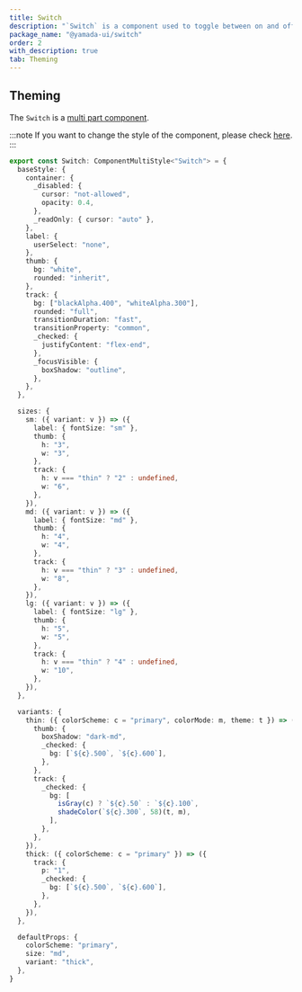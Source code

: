 ```yaml
---
title: Switch
description: "`Switch` is a component used to toggle between on and off states."
package_name: "@yamada-ui/switch"
order: 2
with_description: true
tab: Theming
---
```


## Theming

The `Switch` is a [multi part component](/styled-system/theming/component-styles#multi-part-components).

:::note
If you want to change the style of the component, please check [here](/styled-system/theming/customize-theme#changing-the-style-of-components).
:::

```ts
export const Switch: ComponentMultiStyle<"Switch"> = {
  baseStyle: {
    container: {
      _disabled: {
        cursor: "not-allowed",
        opacity: 0.4,
      },
      _readOnly: { cursor: "auto" },
    },
    label: {
      userSelect: "none",
    },
    thumb: {
      bg: "white",
      rounded: "inherit",
    },
    track: {
      bg: ["blackAlpha.400", "whiteAlpha.300"],
      rounded: "full",
      transitionDuration: "fast",
      transitionProperty: "common",
      _checked: {
        justifyContent: "flex-end",
      },
      _focusVisible: {
        boxShadow: "outline",
      },
    },
  },

  sizes: {
    sm: ({ variant: v }) => ({
      label: { fontSize: "sm" },
      thumb: {
        h: "3",
        w: "3",
      },
      track: {
        h: v === "thin" ? "2" : undefined,
        w: "6",
      },
    }),
    md: ({ variant: v }) => ({
      label: { fontSize: "md" },
      thumb: {
        h: "4",
        w: "4",
      },
      track: {
        h: v === "thin" ? "3" : undefined,
        w: "8",
      },
    }),
    lg: ({ variant: v }) => ({
      label: { fontSize: "lg" },
      thumb: {
        h: "5",
        w: "5",
      },
      track: {
        h: v === "thin" ? "4" : undefined,
        w: "10",
      },
    }),
  },

  variants: {
    thin: ({ colorScheme: c = "primary", colorMode: m, theme: t }) => ({
      thumb: {
        boxShadow: "dark-md",
        _checked: {
          bg: [`${c}.500`, `${c}.600`],
        },
      },
      track: {
        _checked: {
          bg: [
            isGray(c) ? `${c}.50` : `${c}.100`,
            shadeColor(`${c}.300`, 58)(t, m),
          ],
        },
      },
    }),
    thick: ({ colorScheme: c = "primary" }) => ({
      track: {
        p: "1",
        _checked: {
          bg: [`${c}.500`, `${c}.600`],
        },
      },
    }),
  },

  defaultProps: {
    colorScheme: "primary",
    size: "md",
    variant: "thick",
  },
}
```
